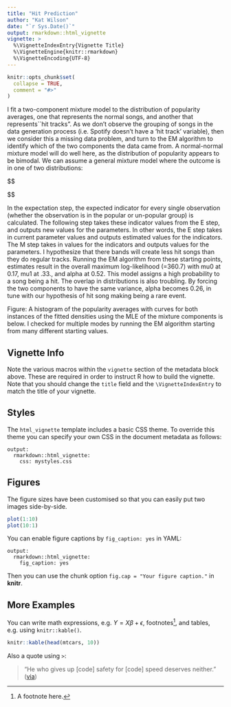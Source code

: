 ```yaml
---
title: "Hit Prediction"
author: "Kat Wilson"
date: "`r Sys.Date()`"
output: rmarkdown::html_vignette
vignette: >
  %\VignetteIndexEntry{Vignette Title}
  %\VignetteEngine{knitr::rmarkdown}
  %\VignetteEncoding{UTF-8}
---
```


```r
knitr::opts_chunk$set(
  collapse = TRUE,
  comment = "#>"
)
```

I fit a two-component mixture model to the distribution of popularity averages, one that represents the normal songs, and another that represents``hit tracks". As we don't observe the grouping of songs in the data generation process (i.e. Spotify doesn't have a 'hit track' variable), then we consider this a missing data problem, and turn to the EM algorithm to identify which of the two components the data came from. A normal-normal mixture model will do well here, as the distribution of popularity appears to be bimodal. We can assume a general mixture model where the outcome is in one of two distributions:


$$
\begin{equation}
y =  Normal(\mu, \sigma^2)
\end{equation}

\begin{equation}
y =  Normal(\mu, \sigma^2)
\end{equation}
$$


In the expectation step, the expected indicator for every single observation (whether the observation is in the popular or un-popular group) is calculated. The following step takes these indicator values from the E step, and outputs new values for the parameters. In other words, the E step takes in current parameter values and outputs estimated values for the indicators. The M step takes in values for the indicators and outputs values for the parameters. I hypothesize that there bands will create less hit songs than they do regular tracks. Running the EM algorithm from these starting points, estimates result in the overall maximum log-likelihood (=360.7) with mu0 at 0.17, mu1 at .33., and alpha at 0.52. This model assigns a high probability to a song being a hit. The overlap in distributions is also troubling. By forcing the two components to have the same variance, alpha becomes 0.26, in tune with our hypothesis of hit song making being a rare event.


Figure: A histogram of the popularity averages with curves for both instances of the fitted densities using the MLE of the mixture components is below. I checked for multiple modes by running the EM algorithm starting from many different starting values.

## Vignette Info

Note the various macros within the `vignette` section of the metadata block above. These are required in order to instruct R how to build the vignette. Note that you should change the `title` field and the `\VignetteIndexEntry` to match the title of your vignette.

## Styles

The `html_vignette` template includes a basic CSS theme. To override this theme you can specify your own CSS in the document metadata as follows:

    output: 
      rmarkdown::html_vignette:
        css: mystyles.css

## Figures

The figure sizes have been customised so that you can easily put two images side-by-side. 

```r
plot(1:10)
plot(10:1)
```

You can enable figure captions by `fig_caption: yes` in YAML:

    output:
      rmarkdown::html_vignette:
        fig_caption: yes

Then you can use the chunk option `fig.cap = "Your figure caption."` in **knitr**.

## More Examples

You can write math expressions, e.g. $Y = X\beta + \epsilon$, footnotes^[A footnote here.], and tables, e.g. using `knitr::kable()`.

```r
knitr::kable(head(mtcars, 10))
```

Also a quote using `>`:

> "He who gives up [code] safety for [code] speed deserves neither."
([via](https://twitter.com/hadleywickham/status/504368538874703872))
